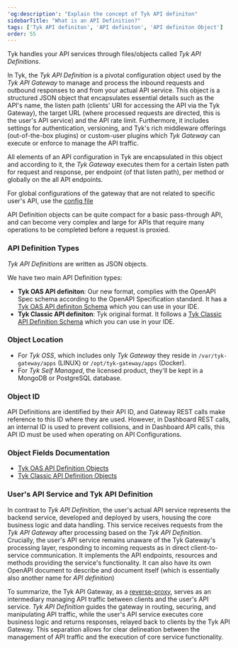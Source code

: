 ```yaml
---
'og:description': "Explain the concept of Tyk API definiton"
sidebarTitle: "What is an API Definition?"
tags: ['Tyk API definiton', 'API definiton', 'API definiton Object']
order: 55
---
```


Tyk handles your API services through files/objects called *Tyk API Definitions*.

In Tyk, the *Tyk API Definition* is a pivotal configuration object used by the *Tyk API Gateway* to manage and process the inbound requests and outbound responses to and from your actual API service.
This object is a structured JSON object that encapsulates essential details such as the API's name, the listen path (clients' URI for accessing the API via the Tyk Gateway), the target URL (where processed requests are directed, this is the user's API service) and the API rate limit. Furthermore, it includes settings for authentication, versioning, and Tyk's rich middleware offerings (out-of-the-box plugins) or custom-user plugins which *Tyk Gateway* can execute or enforce to manage the API traffic.

All elements of an API configuration in Tyk are encapsulated in this object and according to it, the *Tyk Gateway* executes them for a certain listen path for request and response, per endpoint (of that listen path), per method or globally on the all API endpoints.

For global configurations of the gateway that are not related to specific user's API, use the [config file](/5.5/tyk-oss-gateway/configuration)

API Definition objects can be quite compact for a basic pass-through API, and can become very complex and large for APIs that require many operations to be completed before a request is proxied.

### API Definition Types
*Tyk API Definitions* are written as JSON objects.

We have two main API Definition types:
- **Tyk OAS API definiton**: Our new format, complies with the OpenAPI Spec schema according to the OpenAPI Specification standard. It has a [Tyk OAS API definiton Schema](https://github.com/TykTechnologies/tyk-schemas/blob/main/JSON/draft-04) which you can use in your IDE.
- **Tyk Classic API definiton**: Tyk original format. It follows a [Tyk Classic API Definition Schema](https://github.com/TykTechnologies/tyk-schemas/tree/main/JSON/draft-07) which you can use in your IDE.

### Object Location
- For *Tyk OSS*, which includes only *Tyk Gateway* they reside in `/var/tyk-gateway/apps` (LINUX) or `/opt/tyk-gateway/apps` (Docker).
- For *Tyk Self Managed*, the licensed product, they'll be kept in a MongoDB or PostgreSQL database.

### Object ID
API Definitions are identified by their API ID, and Gateway REST calls make reference to this ID where they are used. However, in Dashboard REST calls, an internal ID is used to prevent collisions, and in Dashboard API calls, this API ID must be used when operating on API Configurations.

### Object Fields Documentation
- [Tyk OAS API Definition Objects](/5.5/tyk-apis/tyk-gateway-api/oas/x-tyk-oas-doc)
- [Tyk Classic API Definition Objects](/5.5/tyk-gateway-api/api-definition-objects)

### User's API Service and Tyk API Definition

In contrast to *Tyk API Definition*, the user's actual API service represents the backend service, developed and deployed by users, housing the core business logic and data handling. This service receives requests from the *Tyk API Gateway* after processing based on the *Tyk API Definition*. Crucially, the user's API service remains unaware of the Tyk Gateway's processing layer, responding to incoming requests as in direct client-to-service communication. It implements the API endpoints, resources and methods providing the service's functionality. It can also have its own OpenAPI document to describe and document itself (which is essentially also another name for *API definition*)

To summarize, the Tyk API Gateway, as a [reverse-proxy](https://en.wikipedia.org/wiki/Reverse_proxy), serves as an intermediary managing API traffic between clients and the user's API service. *Tyk API Definition* guides the gateway in routing, securing, and manipulating API traffic, while the user's API service executes core business logic and returns responses, relayed back to clients by the Tyk API Gateway. This separation allows for clear delineation between the management of API traffic and the execution of core service functionality.